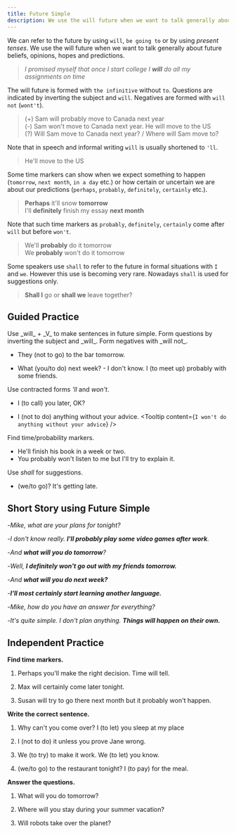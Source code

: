 ```yaml
---
title: Future Simple
description: We use the will future when we want to talk generally about future beliefs, opinions, hopes and predictions
---
```


We can refer to the future by using `will`, `be going to` or by using _present tenses_. We use the will future when we want to talk generally about future beliefs, opinions, hopes and predictions.

> _I promised myself that once I start college I **will** do all my assignments on time_

The will future is formed with `the infinitive` without `to`. Questions are indicated by inverting the subject and `will`. Negatives are formed with `will not` (`wont't`).

> (+) Sam will probably move to Canada next year  
> (-) Sam won't move to Canada next year. He will move to the US  
> (?) Will Sam move to Canada next year? / Where will Sam move to?

Note that in speech and informal writing `will` is usually shortened to `'ll`.

> He'll move to the US

Some time markers can show when we expect something to happen (`tomorrow`, `next month`, `in a day` etc.) or how certain or uncertain we are about our predictions (`perhaps`, `probably`, `definitely`, `certainly` etc.).

> **Perhaps** it'll snow **tomorrow**  
> I'll **definitely** finish my essay **next month**

Note that such time markers as `probably`, `definitely`, `certainly` come after `will` but before `won't`.

> We'll **probably** do it tomorrow  
> We **probably** won't do it tomorrow

Some speakers use `shall` to refer to the future in formal situations with `I` and `we`. However this use is becoming very rare. Nowadays `shall` is used for suggestions only.

> **Shall I** go or **shall we** leave together?

## Guided Practice

<Callout mt={8}>
  Use _will_ + _V_ to make sentences in future simple. Form questions by inverting the
  subject and _will_. Form negatives with _will not_.
</Callout>

- They (not to go) to the bar tomorrow. <Tooltip content="will not go" />

- What (you/to do) next week? - I don't know. I (to meet up) probably with some friends. <Tooltip content="What will you do next week?, I will probably meet up with some friends" />

<Callout>Use contracted forms _'ll_ and _won't_.</Callout>

- I (to call) you later, OK? <Tooltip content="I'll call you later, OK?" />

- I (not to do) anything without your advice. <Tooltip content={`I won't do anything without your advice`} />

<Callout>Find time/probability markers.</Callout>

- He'll finish his book in a week or two. <Tooltip content="week or two"/>
- You probably won't listen to me but I'll try to explain it. <Tooltip content="probably" />

<Callout>Use _shall_ for suggestions.</Callout>

- (we/to go)? It's getting late. <Tooltip content="Shall we go?" />

## Short Story using Future Simple

-_Mike, what are your plans for tonight?_

-_I don't know really. **I'll probably play some video games after work**._

-_And **what will you do tomorrow**?_

-_Well, **I definitely won't go out with my friends tomorrow.**_

-_And **what will you do next week?**_

-_**I'll most certainly start learning another language.**_

-_Mike, how do you have an answer for everything?_

-_It's quite simple. I don't plan anything. **Things will happen on their own.**_

## Independent Practice

**Find time markers.**

1. Perhaps you'll make the right decision. Time will tell. <Tooltip content="perhaps" />

2. Max will certainly come later tonight. <Tooltip content="certainly, later tonight" />

3. Susan will try to go there next month but it probably won't happen. <Tooltip content="next month, probably" />

**Write the correct sentence.**

1. Why can't you come over? I (to let) you sleep at my place <Tooltip content="I'll let you sleep at my place" />

2. I (not to do) it unless you prove Jane wrong. <Tooltip content="I won't do it unless you prove Jane wrong" />

3. We (to try) to make it work. We (to let) you know. <Tooltip content="We'll try to make it work. We'll let you know" />

4. (we/to go) to the restaurant tonight? I (to pay) for the meal. <Tooltip content="Shall we go to the restaurant tonight? I'll pay for the meal" />

**Answer the questions.**

1. What will you do tomorrow? <Tooltip content="I'll probably stay at home and sleep the whole day" />

2. Where will you stay during your summer vacation? <Tooltip content="I'll stay at my friends' place" />

3. Will robots take over the planet? <Tooltip content="Robots won't take over the planet. / I don't think that robots will take over the planet." />
